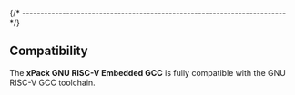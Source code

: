 
{/* ------------------------------------------------------------------------ */}

## Compatibility

The **xPack GNU RISC-V Embedded GCC** is fully compatible with the
GNU RISC-V GCC toolchain.
